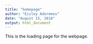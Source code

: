 ```yaml
---
title: "homepage"
author: "Eisley Adoremos"
date: "August 15, 2018"
output: html_document
---
```


This is the loading page for the webpage.
